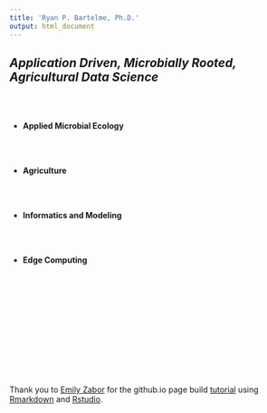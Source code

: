 ```yaml
---
title: 'Ryan P. Bartelme, Ph.D.'
output: html_document
---
```


<link rel="stylesheet" href="styles.css" type="text/css">

## *Application Driven, Microbially Rooted, Agricultural Data Science*

<br><br>

* **Applied Microbial Ecology**

<br><br>

* **Agriculture**

<br><br>

* **Informatics and Modeling**

<br><br>

* **Edge Computing**

<br><br>



<br><br><br><br><br><br><br><br> 



Thank you to [Emily Zabor](https://www.emilyzabor.com/) for the github.io page build  [tutorial](https://www.emilyzabor.com/tutorials/rmarkdown_websites_tutorial.html) using [Rmarkdown](https://rmarkdown.rstudio.com/) and [Rstudio](https://rstudio.com/).